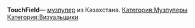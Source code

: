 {{Инфобокс_для_пуперов
|title2 = TouchField
|другие_ники = қияңқы уебак
|image3 = Photo-0.jpg
|сферы_творчества = RYTPMV, Garry's Mod
|ссылки = 
*[https://www.youtube.com/channel/UCssLzncNIl_yTdeXgNdNbvg/featured YouTube]
*[https://www.youtube.com/channel/UChGAAkuXim6cWC4lacjifjA Альт (қияңқы уебак)]
*[https://vk.com/gaysofkazakhstan Группа VK]
|год_начала = 2016-2017}}
'''TouchField '''— [[Музпуперы|музпупер]] из Казахстана.
[[Категория:Музпуперы]]
[[Категория:Визуальщики]]